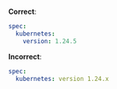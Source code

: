 **Correct**:

```yaml
spec:
  kubernetes:
    version: 1.24.5
```

**Incorrect**:

```yaml
spec:
  kubernetes: version 1.24.x
```
